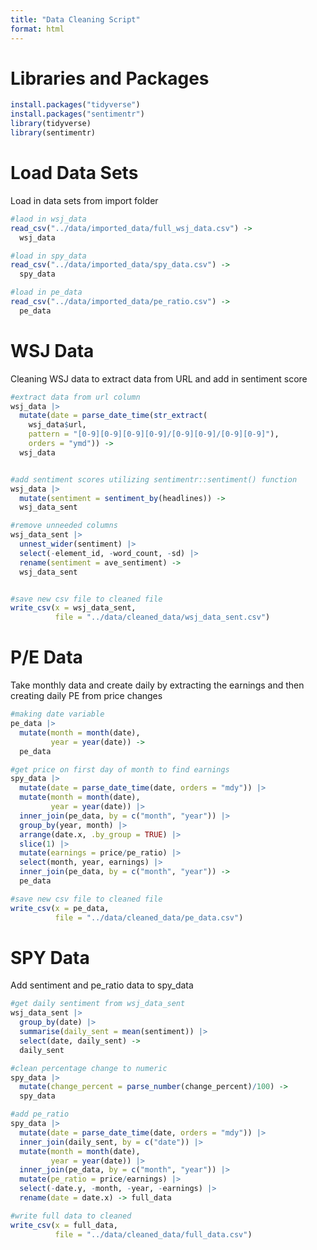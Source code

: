 ```yaml
---
title: "Data Cleaning Script"
format: html
---
```


# Libraries and Packages

```r
install.packages("tidyverse")
install.packages("sentimentr")
library(tidyverse)
library(sentimentr)
```

# Load Data Sets

Load in data sets from import folder

```r
#laod in wsj_data
read_csv("../data/imported_data/full_wsj_data.csv") ->
  wsj_data

#load in spy_data
read_csv("../data/imported_data/spy_data.csv") ->
  spy_data

#load in pe_data
read_csv("../data/imported_data/pe_ratio.csv") -> 
  pe_data
```

# WSJ Data

Cleaning WSJ data to extract data from URL and add in sentiment score

```r
#extract data from url column
wsj_data |>
  mutate(date = parse_date_time(str_extract(
    wsj_data$url, 
    pattern = "[0-9][0-9][0-9][0-9]/[0-9][0-9]/[0-9][0-9]"),
    orders = "ymd")) ->
  wsj_data


#add sentiment scores utilizing sentimentr::sentiment() function
wsj_data |>
  mutate(sentiment = sentiment_by(headlines)) ->
  wsj_data_sent

#remove unneeded columns
wsj_data_sent |>
  unnest_wider(sentiment) |>
  select(-element_id, -word_count, -sd) |>
  rename(sentiment = ave_sentiment) ->
  wsj_data_sent


#save new csv file to cleaned file
write_csv(x = wsj_data_sent,
          file = "../data/cleaned_data/wsj_data_sent.csv")
```

# P/E Data

Take monthly data and create daily by extracting the earnings and then creating daily PE from price changes

```r
#making date variable 
pe_data |> 
  mutate(month = month(date),
         year = year(date)) ->
  pe_data

#get price on first day of month to find earnings
spy_data |>
  mutate(date = parse_date_time(date, orders = "mdy")) |>
  mutate(month = month(date),
         year = year(date)) |>
  inner_join(pe_data, by = c("month", "year")) |>
  group_by(year, month) |>
  arrange(date.x, .by_group = TRUE) |>
  slice(1) |>
  mutate(earnings = price/pe_ratio) |>
  select(month, year, earnings) |>
  inner_join(pe_data, by = c("month", "year")) ->
  pe_data

#save new csv file to cleaned file
write_csv(x = pe_data,
          file = "../data/cleaned_data/pe_data.csv")
```

# SPY Data

Add sentiment and pe_ratio data to spy_data

```r
#get daily sentiment from wsj_data_sent
wsj_data_sent |>
  group_by(date) |>
  summarise(daily_sent = mean(sentiment)) |>
  select(date, daily_sent) ->
  daily_sent

#clean percentage change to numeric
spy_data |>
  mutate(change_percent = parse_number(change_percent)/100) ->
  spy_data

#add pe_ratio
spy_data |>
  mutate(date = parse_date_time(date, orders = "mdy")) |>
  inner_join(daily_sent, by = c("date")) |>
  mutate(month = month(date),
         year = year(date)) |>
  inner_join(pe_data, by = c("month", "year")) |>
  mutate(pe_ratio = price/earnings) |>
  select(-date.y, -month, -year, -earnings) |>
  rename(date = date.x) -> full_data

#write full data to cleaned
write_csv(x = full_data,
          file = "../data/cleaned_data/full_data.csv")
```
